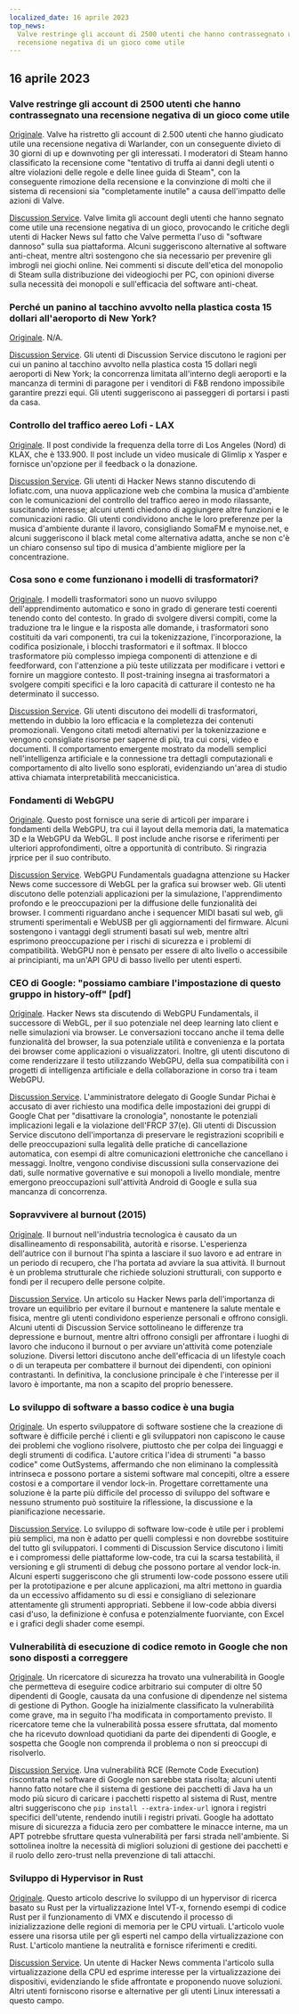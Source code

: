 ```yaml
---
localized_date: 16 aprile 2023
top_news:
  Valve restringe gli account di 2500 utenti che hanno contrassegnato una
  recensione negativa di un gioco come utile
---
```




<CallToAction />

<Steps>

## 16 aprile 2023

### Valve restringe gli account di 2500 utenti che hanno contrassegnato una recensione negativa di un gioco come utile

[Originale](https://tech.slashdot.org/story/23/04/14/175246/valve-restricts-accounts-of-2500-users-who-marked-a-negative-game-review-useful).
Valve ha ristretto gli account di 2.500 utenti che hanno giudicato utile una recensione negativa di Warlander, con un conseguente divieto di 30 giorni di up e downvoting per gli interessati. I moderatori di Steam hanno classificato la recensione come "tentativo di truffa ai danni degli utenti o altre violazioni delle regole e delle linee guida di Steam", con la conseguente rimozione della recensione e la convinzione di molti che il sistema di recensioni sia "completamente inutile" a causa dell'impatto delle azioni di Valve.

[Discussion Service](http://news.ycombinator.com/item?id=35577895).
Valve limita gli account degli utenti che hanno segnato come utile una recensione negativa di un gioco, provocando le critiche degli utenti di Hacker News sul fatto che Valve permetta l'uso di "software dannoso" sulla sua piattaforma. Alcuni suggeriscono alternative al software anti-cheat, mentre altri sostengono che sia necessario per prevenire gli imbrogli nei giochi online. Nei commenti si discute dell'etica del monopolio di Steam sulla distribuzione dei videogiochi per PC, con opinioni diverse sulla necessità dei monopoli e sull'efficacia del software anti-cheat.

### Perché un panino al tacchino avvolto nella plastica costa 15 dollari all'aeroporto di New York?

[Originale](https://hellgatenyc.com/why-is-airport-turkey-sandwich-expensive).
N/A.

[Discussion Service](http://news.ycombinator.com/item?id=35580847).
Gli utenti di Discussion Service discutono le ragioni per cui un panino al tacchino avvolto nella plastica costa 15 dollari negli aeroporti di New York; la concorrenza limitata all'interno degli aeroporti e la mancanza di termini di paragone per i venditori di F&B rendono impossibile garantire prezzi equi. Gli utenti suggeriscono ai passeggeri di portarsi i pasti da casa.

### Controllo del traffico aereo Lofi - LAX

[Originale](https://www.lofiatc.com/?icao=KLAX).
Il post condivide la frequenza della torre di Los Angeles (Nord) di KLAX, che è 133.900. Il post include un video musicale di Glimlip x Yasper e fornisce un'opzione per il feedback o la donazione.

[Discussion Service](http://news.ycombinator.com/item?id=35583228).
Gli utenti di Hacker News stanno discutendo di lofiatc.com, una nuova applicazione web che combina la musica d'ambiente con le comunicazioni del controllo del traffico aereo in modo rilassante, suscitando interesse; alcuni utenti chiedono di aggiungere altre funzioni e le comunicazioni radio. Gli utenti condividono anche le loro preferenze per la musica d'ambiente durante il lavoro, consigliando SomaFM e mynoise.net, e alcuni suggeriscono il black metal come alternativa adatta, anche se non c'è un chiaro consenso sul tipo di musica d'ambiente migliore per la concentrazione.

### Cosa sono e come funzionano i modelli di trasformatori?

[Originale](https://txt.cohere.ai/what-are-transformer-models/).
I modelli trasformatori sono un nuovo sviluppo dell'apprendimento automatico e sono in grado di generare testi coerenti tenendo conto del contesto. In grado di svolgere diversi compiti, come la traduzione tra le lingue e la risposta alle domande, i trasformatori sono costituiti da vari componenti, tra cui la tokenizzazione, l'incorporazione, la codifica posizionale, i blocchi trasformatori e il softmax. Il blocco trasformatore più complesso impiega componenti di attenzione e di feedforward, con l'attenzione a più teste utilizzata per modificare i vettori e fornire un maggiore contesto. Il post-training insegna ai trasformatori a svolgere compiti specifici e la loro capacità di catturare il contesto ne ha determinato il successo.

[Discussion Service](http://news.ycombinator.com/item?id=35576918).
Gli utenti discutono dei modelli di trasformatori, mettendo in dubbio la loro efficacia e la completezza dei contenuti promozionali. Vengono citati metodi alternativi per la tokenizzazione e vengono consigliate risorse per saperne di più, tra cui corsi, video e documenti. Il comportamento emergente mostrato da modelli semplici nell'intelligenza artificiale e la connessione tra dettagli computazionali e comportamento di alto livello sono esplorati, evidenziando un'area di studio attiva chiamata interpretabilità meccanicistica.

### Fondamenti di WebGPU

[Originale](https://webgpufundamentals.org/).
Questo post fornisce una serie di articoli per imparare i fondamenti della WebGPU, tra cui il layout della memoria dati, la matematica 3D e la WebGPU da WebGL. Il post include anche risorse e riferimenti per ulteriori approfondimenti, oltre a opportunità di contributo. Si ringrazia jrprice per il suo contributo.

[Discussion Service](http://news.ycombinator.com/item?id=35579334).
WebGPU Fundamentals guadagna attenzione su Hacker News come successore di WebGL per la grafica sui browser web. Gli utenti discutono delle potenziali applicazioni per la simulazione, l'apprendimento profondo e le preoccupazioni per la diffusione delle funzionalità dei browser. I commenti riguardano anche i sequencer MIDI basati sul web, gli strumenti sperimentali e WebUSB per gli aggiornamenti del firmware. Alcuni sostengono i vantaggi degli strumenti basati sul web, mentre altri esprimono preoccupazione per i rischi di sicurezza e i problemi di compatibilità. WebGPU non è pensato per essere di alto livello o accessibile ai principianti, ma un'API GPU di basso livello per utenti esperti.

### CEO di Google: "possiamo cambiare l'impostazione di questo gruppo in history-off" [pdf]

[Originale](https://ia601707.us.archive.org/28/items/gov.uscourts.cand.364454/gov.uscourts.cand.364454.385.0.pdf).
Hacker News sta discutendo di WebGPU Fundamentals, il successore di WebGL, per il suo potenziale nel deep learning lato client e nelle simulazioni via browser. Le conversazioni toccano anche il tema delle funzionalità del browser, la sua potenziale utilità e convenienza e la portata dei browser come applicazioni o visualizzatori. Inoltre, gli utenti discutono di come renderizzare il testo utilizzando WebGPU, della sua compatibilità con i progetti di intelligenza artificiale e della collaborazione in corso tra i team WebGPU.

[Discussion Service](http://news.ycombinator.com/item?id=35585174).
L'amministratore delegato di Google Sundar Pichai è accusato di aver richiesto una modifica delle impostazioni dei gruppi di Google Chat per "disattivare la cronologia", nonostante le potenziali implicazioni legali e la violazione dell'FRCP 37(e). Gli utenti di Discussion Service discutono dell'importanza di preservare le registrazioni scopribili e delle preoccupazioni sulla legalità delle pratiche di cancellazione automatica, con esempi di altre comunicazioni elettroniche che cancellano i messaggi. Inoltre, vengono condivise discussioni sulla conservazione dei dati, sulle normative governative e sui monopoli a livello mondiale, mentre emergono preoccupazioni sull'attività Android di Google e sulla sua mancanza di concorrenza.

### Sopravvivere al burnout (2015)

[Originale](https://lifeofaudrey.com/essays/surviving_burnout.html).
Il burnout nell'industria tecnologica è causato da un disallineamento di responsabilità, autorità e risorse. L'esperienza dell'autrice con il burnout l'ha spinta a lasciare il suo lavoro e ad entrare in un periodo di recupero, che l'ha portata ad avviare la sua attività. Il burnout è un problema strutturale che richiede soluzioni strutturali, con supporto e fondi per il recupero delle persone colpite.

[Discussion Service](http://news.ycombinator.com/item?id=35577285).
Un articolo su Hacker News parla dell'importanza di trovare un equilibrio per evitare il burnout e mantenere la salute mentale e fisica, mentre gli utenti condividono esperienze personali e offrono consigli. Alcuni utenti di Discussion Service sottolineano le differenze tra depressione e burnout, mentre altri offrono consigli per affrontare i luoghi di lavoro che inducono il burnout o per avviare un'attività come potenziale soluzione. Diversi lettori discutono anche dell'efficacia di un lifestyle coach o di un terapeuta per combattere il burnout dei dipendenti, con opinioni contrastanti. In definitiva, la conclusione principale è che l'interesse per il lavoro è importante, ma non a scapito del proprio benessere.

### Lo sviluppo di software a basso codice è una bugia

[Originale](https://jaylittle.com/post/view/2023/4/low-code-software-development-is-a-lie).
Un esperto sviluppatore di software sostiene che la creazione di software è difficile perché i clienti e gli sviluppatori non capiscono le cause dei problemi che vogliono risolvere, piuttosto che per colpa dei linguaggi e degli strumenti di codifica. L'autore critica l'idea di strumenti "a basso codice" come OutSystems, affermando che non eliminano la complessità intrinseca e possono portare a sistemi software mal concepiti, oltre a essere costosi e a comportare il vendor lock-in. Progettare correttamente una soluzione è la parte più difficile del processo di sviluppo del software e nessuno strumento può sostituire la riflessione, la discussione e la pianificazione necessarie.

[Discussion Service](http://news.ycombinator.com/item?id=35578240).
Lo sviluppo di software low-code è utile per i problemi più semplici, ma non è adatto per quelli complessi e non dovrebbe sostituire del tutto gli sviluppatori. I commenti di Discussion Service discutono i limiti e i compromessi delle piattaforme low-code, tra cui la scarsa testabilità, il versioning e gli strumenti di debug che possono portare al vendor lock-in. Alcuni esperti suggeriscono che gli strumenti low-code possono essere utili per la prototipazione e per alcune applicazioni, ma altri mettono in guardia da un eccessivo affidamento su di essi e consigliano di selezionare attentamente gli strumenti appropriati. Sebbene il low-code abbia diversi casi d'uso, la definizione è confusa e potenzialmente fuorviante, con Excel e i grafici degli shader come esempi.

### Vulnerabilità di esecuzione di codice remoto in Google che non sono disposti a correggere

[Originale](https://giraffesecurity.dev/posts/google-remote-code-execution/).
Un ricercatore di sicurezza ha trovato una vulnerabilità in Google che permetteva di eseguire codice arbitrario sui computer di oltre 50 dipendenti di Google, causata da una confusione di dipendenze nel sistema di gestione di Python. Google ha inizialmente classificato la vulnerabilità come grave, ma in seguito l'ha modificata in comportamento previsto. Il ricercatore teme che la vulnerabilità possa essere sfruttata, dal momento che ha ricevuto download quotidiani da parte dei dipendenti di Google, e sospetta che Google non comprenda il problema o non si preoccupi di risolverlo.

[Discussion Service](http://news.ycombinator.com/item?id=35581532).
Una vulnerabilità RCE (Remote Code Execution) riscontrata nel software di Google non sarebbe stata risolta; alcuni utenti hanno fatto notare che il sistema di gestione dei pacchetti di Java ha un modo più sicuro di caricare i pacchetti rispetto al sistema di Rust, mentre altri suggeriscono che `pip install --extra-index-url` ignora i registri specifici dell'utente, rendendo inutili i registri privati. Google ha adottato misure di sicurezza a fiducia zero per combattere le minacce interne, ma un APT potrebbe sfruttare questa vulnerabilità per farsi strada nell'ambiente. Si sottolinea inoltre la necessità di migliori soluzioni di gestione dei pacchetti e il ruolo dello zero-trust nella prevenzione di tali attacchi.

### Sviluppo di Hypervisor in Rust

[Originale](https://memn0ps.github.io/hypervisor-development-in-rust-part-1/).
Questo articolo descrive lo sviluppo di un hypervisor di ricerca basato su Rust per la virtualizzazione Intel VT-x, fornendo esempi di codice Rust per il funzionamento di VMX e discutendo il processo di inizializzazione delle regioni di memoria per le CPU virtuali. L'articolo vuole essere una risorsa utile per gli esperti nel campo della virtualizzazione con Rust. L'articolo mantiene la neutralità e fornisce riferimenti e crediti.

[Discussion Service](http://news.ycombinator.com/item?id=35579876).
Un utente di Hacker News commenta l'articolo sulla virtualizzazione della CPU ed esprime interesse per la virtualizzazione dei dispositivi, evidenziando le sfide affrontate e proponendo nuove soluzioni. Altri utenti forniscono risorse e alternative per gli utenti Linux interessati a questo campo.

</Steps>
